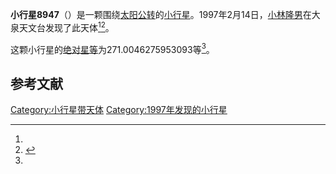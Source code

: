 {{Infobox planet
| bgcolour = #FFFFC0
| name = 8947 Mizutani
| symbol = 
| image = 
| caption = 
| discovery = yes
| discovery_ref = 
| discoverer = [[小林隆男|小林隆男]]
| discovery_site = [[大泉天文台|大泉天文台]] 
| discovered = 1997年2月14日
| designations = yes
| mp_name = 
| named_after = 
| alt_names = 1997 CH26/ 1986 XX4 / 1990 RJ11
| mp_category = [[主带小行星|主带小行星]]
| orbit_ref = <ref name="a">[http://ssd.jpl.nasa.gov/sbdb.cgi?sstr=8947 8947 Mizutani] {{Wayback|url=http://ssd.jpl.nasa.gov/sbdb.cgi?sstr=8947 |date=20140925001724 }}，小行星數據庫瀏覽器（JPL Small-Body Database Browser）－[[美国国家航空航天局|美国国家航空航天局]]喷气推进实验室</ref>
| epoch = 2456400.5 (2013年4月18日更新)
| aphelion = {{convert|3.33186392258219|AU|km|3|abbr=on|lk=out}}
| perihelion = {{convert|2.18190606975022|AU|km|3|abbr=on}}
| semimajor = {{convert|2.756884996166205|AU|km|3|abbr=on}}
| eccentricity = 0.208561085
| period = 1671.961996 [[日|日]]<br />4.58[[儒略年|儒略年]]
| avg_speed = 
| inclination = 8.829724208976046
| asc_node = 115.7207576593434
| mean_anomaly = 
| arg_peri = 271.0046275953093
| satellites = 
| physical_characteristics = yes
| dimensions = 
| mass = 
| density = 
| surface_grav = 
| escape_velocity = 
| sidereal_day = 
| axial_tilt = 
| pole_ecliptic_lat = 
| pole_ecliptic_lon = 
| albedo = 
| temperatures= 
| temp_name1 = 
| mean_temp_1 = 
| max_temp_1 = 
| temp_name2 = 
| max_temp_2 = 
| spectral_type = 
| abs_magnitude = 271.0046275953093
}}

'''小行星8947'''（{{lang-en|8947 Mizutani}}）是一颗围绕[[太阳|太阳]][[公转|公转]]的[[小行星|小行星]]。1997年2月14日，[[小林隆男|小林隆男]]在大泉天文台发现了此天体<ref name="a" /><ref>{{cite news|title=小行星列表|url=http://cfa-www.harvard.edu/iau/lists/NumberedMPs.txt|accessdate=2013-07-08|newspaper=哈佛大学|archive-date=2008-05-17|archive-url=https://web.archive.org/web/20080517010638/http://cfa-www.harvard.edu/iau/lists/NumberedMPs.txt|dead-url=no}}</ref>。

这颗小行星的[[绝对星等|绝对星等]]为271.0046275953093等<ref name="a" />。

==参考文献==
{{reflist}}
{{Minor Planet Number|[[小行星8946|小行星8946]]|[[小行星8948|小行星8948]]}}

{{小天体}}

[[Category:小行星带天体|Category:小行星带天体]]
[[Category:1997年发现的小行星|Category:1997年发现的小行星]]

{{asteroid-stub}}